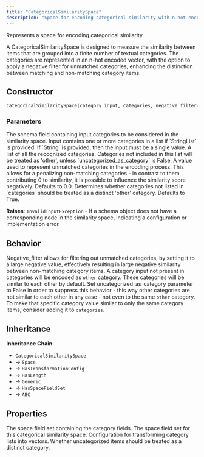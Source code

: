 ```yaml
---
title: "CategoricalSimilaritySpace"
description: "Space for encoding categorical similarity with n-hot encoded vectors and optional negative filtering"
---
```


Represents a space for encoding categorical similarity.

A CategoricalSimilaritySpace is designed to measure the similarity between items that are grouped into a finite number of textual categories. The categories are represented in an n-hot encoded vector, with the option to apply a negative filter for unmatched categories, enhancing the distinction between matching and non-matching category items.

## Constructor

```python
CategoricalSimilaritySpace(category_input, categories, negative_filter=0.0, uncategorized_as_category=True)
```

### Parameters

<ParamField path="category_input" type="String | StringList | list[String | StringList]" required>
The schema field containing input categories to be considered in the similarity space. Input contains one or more categories in a list if `StringList` is provided. If `String` is provided, then the input must be a single value.
</ParamField>

<ParamField path="categories" type="list[str]" required>
A list of all the recognized categories. Categories not included in this list will be treated as 'other', unless `uncategorized_as_category` is False.
</ParamField>

<ParamField path="negative_filter" type="float" default="0.0">
A value used to represent unmatched categories in the encoding process. This allows for a penalizing non-matching categories - in contrast to them contributing 0 to similarity, it is possible to influence the similarity score negatively. Defaults to 0.0.
</ParamField>

<ParamField path="uncategorized_as_category" type="bool" default="True">
Determines whether categories not listed in `categories` should be treated as a distinct 'other' category. Defaults to True.
</ParamField>

**Raises**: `InvalidInputException` - If a schema object does not have a corresponding node in the similarity space, indicating a configuration or implementation error.

## Behavior

Negative_filter allows for filtering out unmatched categories, by setting it to a large negative value, effectively resulting in large negative similarity between non-matching category items. A category input not present in categories will be encoded as `other` category. These categories will be similar to each other by default. Set uncategorized_as_category parameter to False in order to suppress this behavior - this way other categories are not similar to each other in any case - not even to the same `other` category. To make that specific category value similar to only the same category items, consider adding it to `categories`.

## Inheritance

**Inheritance Chain**: 
- `CategoricalSimilaritySpace` 
- → `Space`
- → `HasTransformationConfig` 
- → `HasLength`
- → `Generic`
- → `HasSpaceFieldSet`
- → `ABC`

## Properties

<ParamField path="category" type="SpaceFieldSet">
The space field set containing the category fields.
</ParamField>

<ParamField path="space_field_set" type="SpaceFieldSet">
The space field set for this categorical similarity space.
</ParamField>

<ParamField path="transformation_config" type="TransformationConfig[Vector, list[str]]">
Configuration for transforming category lists into vectors.
</ParamField>

<ParamField path="uncategorized_as_category" type="bool">
Whether uncategorized items should be treated as a distinct category.
</ParamField>